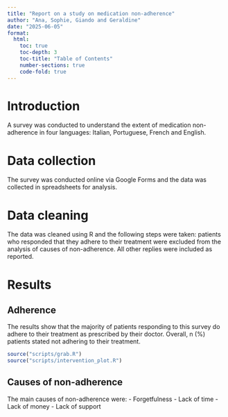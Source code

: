 ```yaml
---
title: "Report on a study on medication non-adherence"
author: "Ana, Sophie, Giando and Geraldine"
date: "2025-06-05"
format:
  html:
    toc: true
    toc-depth: 3
    toc-title: "Table of Contents"
    number-sections: true
    code-fold: true
---
```


# Introduction
A survey was conducted to understand the extent of medication non-adherence in four languages: Italian, Portuguese, French and English. 

# Data collection
The survey was conducted online via Google Forms and the data was collected in spreadsheets for analysis.

# Data cleaning
The data was cleaned using R and the following steps were taken: patients who responded that they adhere to their treatment were excluded from the analysis of causes of non-adherence. All other replies were included as reported.

# Results
## Adherence
The results show that the majority of patients responding to this survey do adhere to their treatment as prescribed by their doctor. Overall, n (%) patients stated not adhering to their treatment.

```r
source("scripts/grab.R")
source("scripts/intervention_plot.R")
```

## Causes of non-adherence
The main causes of non-adherence were:
- Forgetfulness
- Lack of time
- Lack of money
- Lack of support
